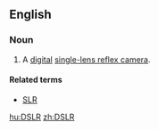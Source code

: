 ==English==

=== Noun ===
{{en-initialism}}

# {{context|photography|lang=en}} A [[digital]] [[single-lens reflex camera]].

====Related terms====
* [[SLR]]

[[hu:DSLR]]
[[zh:DSLR]]